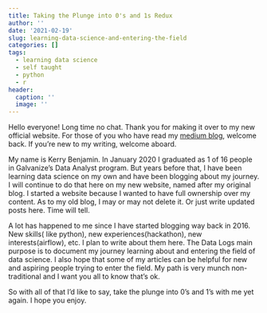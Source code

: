 ```yaml
---
title: Taking the Plunge into 0's and 1s Redux
author: ''
date: '2021-02-19'
slug: learning-data-science-and-entering-the-field
categories: []
tags: 
  - learning data science
  - self taught
  - python
  - r
header:
  caption: ''
  image: ''
---
```




Hello everyone! Long time no chat. Thank you for making it over to my new official website. For those of you who have read my [medium blog](https://medium.com/the-data-logs), welcome back. If you're new to my writing, welcome aboard. 

My name is Kerry Benjamin. In January 2020 I graduated as 1 of 16 people in Galvanize's Data Analyst program. But years before that, I have been learning data science on my own and have been blogging about my journey. I will continue to do that here on my new website, named after my original blog. I started a website because I wanted to have full ownership over my content. As to my old blog,  I may or may not delete it. Or just write updated posts here. Time will tell.

A lot has happened to me since I have started blogging way back in 2016. New skills( like python), new experiences(hackathon), new interests(airflow), etc. I plan to write about them here. The Data Logs main purpose is to document my journey learning about and entering the field of data science. I also hope that some of my articles can be helpful for new and aspiring people trying to enter the field. My path is very munch non-traditional and I want you all to know that's ok. 

So with all of that I'd like to say, take the plunge into 0's and 1's with me yet again. I hope you enjoy.